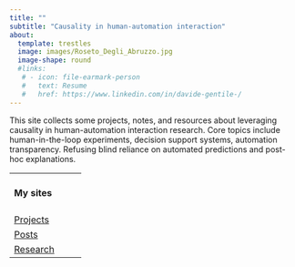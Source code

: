 ```yaml
---
title: ""
subtitle: "Causality in human-automation interaction"
about:
  template: trestles
  image: images/Roseto_Degli_Abruzzo.jpg
  image-shape: round
  #links:
   # - icon: file-earmark-person
   #   text: Resume
   #   href: https://www.linkedin.com/in/davide-gentile-/
---
```


This site collects some projects, notes, and resources about leveraging causality in human-automation interaction research. Core topics include human-in-the-loop experiments, decision support systems, automation transparency. Refusing blind reliance on automated predictions and post-hoc explanations.

+-------------------------------------------------+
| #### My sites                                   |
+-------------------------------------------------+
| [Projects](https://gentiled.github.io/work)     |
+-------------------------------------------------+
| [Posts](https://gentiled.github.io/blog)        |
+-------------------------------------------------+
| [Research](https://gentiled.github.io/research) |
+-------------------------------------------------+
